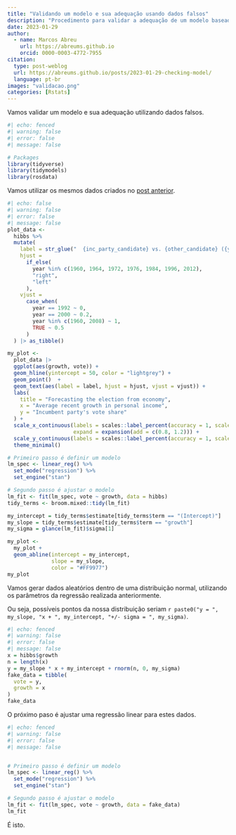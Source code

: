 ```yaml
---
title: "Validando um modelo e sua adequação usando dados falsos"
description: "Procedimento para validar a adequação de um modelo baseado em dados falsos"
date: 2023-01-29
author: 
  - name: Marcos Abreu
    url: https://abreums.github.io
    orcid: 0000-0003-4772-7955
citation:
  type: post-weblog
  url: https://abreums.github.io/posts/2023-01-29-checking-model/
  language: pt-br
images: "validacao.png"
categories: [Rstats]
---
```


Vamos validar um modelo e sua adequação utilizando dados falsos.

```r
#| echo: fenced
#| warning: false
#| error: false
#| message: false

# Packages
library(tidyverse)
library(tidymodels)
library(rosdata)

```

Vamos utilizar os mesmos dados criados no [post anterior](https://abreums.github.io/2023-01-25-linear-regression).

```r
#| echo: false
#| warning: false
#| error: false
#| message: false
plot_data <- 
  hibbs %>% 
  mutate(
    label = str_glue("  {inc_party_candidate} vs. {other_candidate} ({year})  "),
    hjust = 
      if_else(
        year %in% c(1960, 1964, 1972, 1976, 1984, 1996, 2012),
        "right",
        "left"
      ),
    vjust =
      case_when(
        year == 1992 ~ 0,
        year == 2000 ~ 0.2,
        year %in% c(1960, 2008) ~ 1,
        TRUE ~ 0.5
      )
  ) |> as_tibble()

my_plot <-
  plot_data |> 
  ggplot(aes(growth, vote)) +
  geom_hline(yintercept = 50, color = "lightgrey") +
  geom_point()  +
  geom_text(aes(label = label, hjust = hjust, vjust = vjust)) +
  labs(
    title = "Forecasting the election from economy",
    x = "Average recent growth in personal income",
    y = "Incumbent party's vote share"
  ) +
  scale_x_continuous(labels = scales::label_percent(accuracy = 1, scale = 1),
                     expand = expansion(add = c(0.8, 1.2))) +
  scale_y_continuous(labels = scales::label_percent(accuracy = 1, scale = 1)) +
  theme_minimal()

# Primeiro passo é definir um modelo
lm_spec <- linear_reg() %>%
  set_mode("regression") %>%
  set_engine("stan")

# Segundo passo é ajustar o modelo
lm_fit <- fit(lm_spec, vote ~ growth, data = hibbs)
tidy_terms <- broom.mixed::tidy(lm_fit)

my_intercept = tidy_terms$estimate[tidy_terms$term == "(Intercept)"]
my_slope = tidy_terms$estimate[tidy_terms$term == "growth"]
my_sigma = glance(lm_fit)$sigma[1]

my_plot <- 
  my_plot +
  geom_abline(intercept = my_intercept,
              slope = my_slope,
              color = "#FF9977")
my_plot
```

Vamos gerar dados aleatórios dentro de uma distribuição normal, utilizando os parâmetros da regressão realizada anteriormente.

Ou seja, possíveis pontos da nossa distribuição seriam `r paste0("y = ", my_slope, "x + ", my_intercept, "+/- sigma = ", my_sigma)`.

```r
#| echo: fenced
#| warning: false
#| error: false
#| message: false
x = hibbs$growth
n = length(x)
y = my_slope * x + my_intercept + rnorm(n, 0, my_sigma)
fake_data = tibble(
  vote = y,
  growth = x
)
fake_data


```

O próximo paso é ajustar uma regressão linear para estes dados.

```r
#| echo: fenced
#| warning: false
#| error: false
#| message: false


# Primeiro passo é definir um modelo
lm_spec <- linear_reg() %>%
  set_mode("regression") %>%
  set_engine("stan")

# Segundo passo é ajustar o modelo
lm_fit <- fit(lm_spec, vote ~ growth, data = fake_data)
lm_fit
```

É isto.
